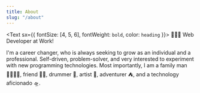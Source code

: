 ---
title: About
slug: "/about"
---

<Text sx={{ fontSize: [4, 5, 6], fontWeight: `bold`, color: `heading` }}>
  👨🏽‍💻 Web Developer at Work!
</Text>

I'm a career changer, who is always seeking to grow as an individual and a professional.
Self-driven, problem-solver, and very interested to experiment with new programming technologies.
Most importantly, I am a family man 👨‍👩‍👧‍👦, friend 🧔🏽, drummer 🥁, artist 🎨, adventurer ⛺, and a 
technology aficionado 🛸.

